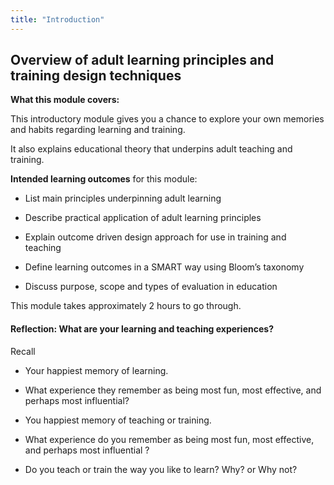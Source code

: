 ```yaml
---
title: "Introduction"
---
```


## **Overview of adult learning principles and training design techniques**

**What this module covers:**

This introductory module gives you a chance to explore your own memories and habits regarding learning and training. 

It also explains educational theory that underpins adult teaching and training.

**Intended learning outcomes** for this module:

-   List main principles underpinning adult learning 

-   Describe practical application of adult learning principles 

-   Explain outcome driven design approach for use in training and teaching 

-   Define learning outcomes in a SMART way using Bloom's taxonomy

-   Discuss purpose, scope and types of evaluation in education

This module takes approximately 2 hours to go through.

#### **Reflection: What are your learning and teaching experiences?**

Recall

-   Your happiest memory of learning.

-   What experience they remember as being most fun, most effective, and perhaps most influential?

-   You happiest memory of teaching or training.

-   What experience do you remember as being most fun, most effective, and perhaps most influential ?

-   Do you teach or train the way you like to learn? Why? or Why not?
